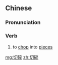 ==Chinese==
{{zh-forms}}

===Pronunciation===
{{zh-pron
|m=qiēsuì
|c=cit3 seoi3
|h=pfs=chhiet-sui
|mn=chhiat-chhùi
|cat=v
}}

===Verb===
{{zh-verb}}

# to [[chop]] into [[piece]]s

[[mg:切碎]]
[[zh:切碎]]